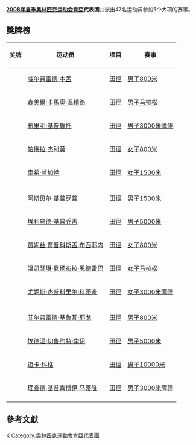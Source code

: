 {{Infobox Country Olympics
|NOC=KEN
|games=2008年夏季
|competitors=47
|sports=5
|flagbearer=[[Grace_Momanyi|Grace Momanyi]]
|officials=
|gold=5
|silver=5
|bronze=4
|total=14
|rank=15
}}
'''[[2008年夏季奥林匹克运动会|2008年夏季奥林匹克运动会]][[肯亞|肯亞]]代表团'''共派出47名运动员参加5个大项的赛事。

== 獎牌榜 ==
{| class="wikitable sortable" style="font-size:88%"
|-
! 奖牌
! 运动员
! 项目
! 赛事
|-
| {{gold medal}} || [[威尔弗雷德·本盖|威尔弗雷德·本盖]] || [[2008年夏季奧林匹克運動會田徑比賽|田徑]] || [[2008年夏季奧林匹克運動會田徑比賽－男子800米|男子800米]]
|-
| {{gold medal}} || [[森美爾·卡馬奧·溫積路|森美爾·卡馬奧·溫積路]] || [[2008年夏季奧林匹克運動會田徑比賽|田徑]] || [[2008年夏季奧林匹克運動會田徑比賽－男子马拉松|男子马拉松]]
|-
| {{gold medal}} || [[布里明·基普鲁托|布里明·基普鲁托]] || [[2008年夏季奧林匹克運動會田徑比賽|田徑]] || [[2008年夏季奧林匹克運動會田徑比賽－男子3000米障碍|男子3000米障碍]]
|-
| {{gold medal}} || [[帕梅拉·杰利莫|帕梅拉·杰利莫]] || [[2008年夏季奧林匹克運動會田徑比賽|田徑]] || [[2008年夏季奧林匹克運動會田徑比賽－女子800米|女子800米]]
|-
| {{gold medal}} || [[南希·兰加特|南希·兰加特]] || [[2008年夏季奧林匹克運動會田徑比賽|田徑]] || [[2008年夏季奧林匹克運動會田徑比賽－女子1500米|女子1500米]]
|-

|-
| {{gold medal}} || [[阿斯贝尔·基普罗普|阿斯贝尔·基普罗普]] || [[2008年夏季奧林匹克運動會田徑比賽|田徑]] || [[2008年夏季奧林匹克運動會田徑比賽－男子1500米|男子1500米]]
|-
| {{silver medal}} || [[埃利乌德·基普乔盖|埃利乌德·基普乔盖]] || [[2008年夏季奧林匹克運動會田徑比賽|田徑]] || [[2008年夏季奧林匹克運動會田徑比賽－男子5000米|男子5000米]]
|-
| {{silver medal}} || [[贾妮丝·贾普科斯盖·布西耶内|贾妮丝·贾普科斯盖·布西耶内]] || [[2008年夏季奧林匹克運動會田徑比賽|田徑]] || [[2008年夏季奧林匹克運動會田徑比賽－女子800米|女子800米]]
|-
| {{silver medal}} || [[温凯瑟琳·尼杨布拉·恩德雷巴|温凯瑟琳·尼杨布拉·恩德雷巴]] || [[2008年夏季奧林匹克運動會田徑比賽|田徑]] || [[2008年夏季奧林匹克運動會田徑比賽－女子马拉松|女子马拉松]]
|-
| {{silver medal}} || [[尤妮斯·杰普科里尔·科蒂奇|尤妮斯·杰普科里尔·科蒂奇]] || [[2008年夏季奧林匹克運動會田徑比賽|田徑]] || [[2008年夏季奧林匹克運動會田徑比賽－女子3000米障碍|女子3000米障碍]]
|-

|-
| {{Bronze medal}} || [[艾尔弗雷德·基鲁瓦·耶戈|艾尔弗雷德·基鲁瓦·耶戈]] || [[2008年夏季奧林匹克運動會田徑比賽|田徑]] || [[2008年夏季奧林匹克運動會田徑比賽－男子800米|男子800米]]
|-
| {{Bronze medal}} || [[埃德温·切鲁约特·索伊|埃德温·切鲁约特·索伊]] || [[2008年夏季奧林匹克運動會田徑比賽|田徑]] || [[2008年夏季奧林匹克運動會田徑比賽－男子5000米|男子5000米]]
|-
| {{Bronze medal}} || [[迈卡·科格|迈卡·科格]] || [[2008年夏季奧林匹克運動會田徑比賽|田徑]] || [[2008年夏季奧林匹克运动会田径比赛－男子10000米|男子10000米]]
|-
| {{Bronze medal}} || [[理查德·基普肯博伊·马蒂隆|理查德·基普肯博伊·马蒂隆]] || [[2008年夏季奧林匹克運動會田徑比賽|田徑]] || [[2008年夏季奧林匹克運動會田徑比賽－男子3000米障碍|男子3000米障碍]]
|-

|}

== 參考文獻 ==
{{reflist}}

{{NOCin2008SummerOlympics}}

[[Category:2008年夏季奧林匹克運動會代表團|K]]
[[Category:奧林匹克運動會肯亞代表團|Category:奧林匹克運動會肯亞代表團]]